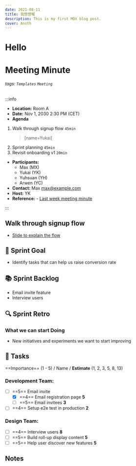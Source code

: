 ```yaml
---
date: 2021-08-11
title: 我想想喔
description: This is my first MDX blog post.
cover: Anoth
---
```


# Hello

Meeting Minute
===

###### tags: `Templates` `Meeting`

:::info
- **Location:** Room A
- **Date:** Nov 1, 2030 2:30 PM (CET)
- **Agenda**
1. Walk through signup flow `45min`
	> [name=Yukai]
2. Sprint planning `45min`
3. Revisit onboarding v1 `20min`
- **Participants:**
    - Max (MX)
    - Yukai (YK)
    - Yuhsuan (YH)
    - Arwen (YC)
- **Contact:** Max <max@example.com>
- **Host:** YK
- **Reference:** - [Last week meeting minute](/s/template-meeting-note)

:::

## Walk through signup flow 

- [Slide to explain the flow](/p/slide-example)

:dart: Sprint Goal
---
- Identify tasks that can help us raise conversion rate

:books: Sprint Backlog
---
- Email invite feature
- Interview users

:mag: Sprint Retro
---
### What we can start Doing
- New initiatives and experiments we want to start improving

:closed_book: Tasks
--
==Importance== (1 - 5) / Name / **Estimate** (1, 2, 3, 5, 8, 13)
### Development Team:
- [ ] ==5== Email invite
  - [x] ==4== Email registration page **5**
  - [ ] ==5== Email invitees **3**
- [ ] ==4== Setup e2e test in production **2**

### Design Team:
- [ ] ==4== Interview users **8**
- [ ] ==5== Build roll-up display content **5**
- [ ] ==5== Help user discover new features **5**

## Notes 
<!-- Other important details discussed during the meeting can be entered here. -->



